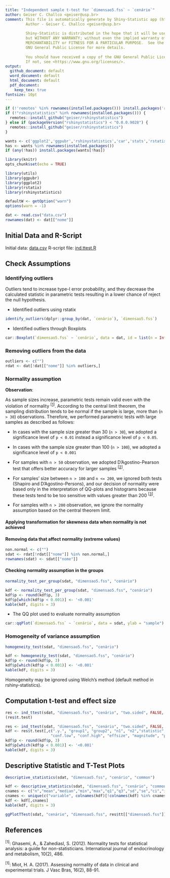 ```yaml
---
title: "Independent sample t-test for `dimensao5.fss` ~ `cenário`"
author: Geiser C. Challco <geiser@usp.br>
comment: This file is automatically generate by Shiny-Statistic app (https://statistic.geiser.tech/)
         Author - Geiser C. Challco <geiser@usp.br>
         
         Shiny-Statistic is distributed in the hope that it will be useful,
         but WITHOUT ANY WARRANTY; without even the implied warranty of
         MERCHANTABILITY or FITNESS FOR A PARTICULAR PURPOSE.  See the
         GNU General Public License for more details.
         
         You should have received a copy of the GNU General Public License.
         If not, see <https://www.gnu.org/licenses/>.
output:
  github_document: default
  word_document: default
  html_document: default
  pdf_document:
    keep_tex: true
fontsize: 10pt
---
```


```r
if (!'remotes' %in% rownames(installed.packages())) install.packages('remotes')
if (!"rshinystatistics" %in% rownames(installed.packages())) {
  remotes::install_github("geiser/rshinystatistics")
} else if (packageVersion("rshinystatistics") < "0.0.0.9028") {
  remotes::install_github("geiser/rshinystatistics")
}

wants <- c('ggplot2','ggpubr','rshinystatistics','car','stats','rstatix','utils','dplyr','knitr')
has <- wants %in% rownames(installed.packages())
if (any(!has)) install.packages(wants[!has])

library(knitr)
opts_chunk$set(echo = TRUE)

library(utils)
library(ggpubr)
library(ggplot2)
library(rstatix)
library(rshinystatistics)

defaultW <- getOption("warn")
options(warn = -1)

dat <- read.csv("data.csv")
rownames(dat) <- dat[["nome"]]
```

## Initial Data  and R-Script

Initial data: [data.csv](data.csv)
R-script file: [ind.ttest.R](ind.ttest.R)

## Check Assumptions

### Identifying outliers

Outliers tend to increase type-I error probability, and they decrease the calculated statistic in parametric tests resulting in a lower chance of reject the null hypothesis.

* Identified outliers using rstatix

```r
identify_outliers(dplyr::group_by(dat, `cenário`), `dimensao5.fss`)
```

* Identified outliers through Boxplots

```r
car::Boxplot(`dimensao5.fss` ~ `cenário`, data = dat, id = list(n = Inf))
```


### Removing outliers from the data

```r
outliers <- c("")
rdat <- dat[!dat[["nome"]] %in% outliers,]
```

### Normality assumption

**Observation**:

As sample sizes increase, parametric tests remain valid even with the violation of normality <sup>[[1](#references)]</sup>.
According to the central limit theorem, the sampling distribution tends to be normal if the sample is large, more than (`n > 30`) observations. Therefore, we performed parametric tests with large samples as described as follows: 

- In cases with the sample size greater than 30 (`n > 30`), we adopted a significance level of `p < 0.01` instead a significance level of `p < 0.05`.

- In cases with the sample size greater than 100 (`n > 100`), we adopted a significance level of `p < 0.001`

- For samples with `n > 50` observation, we adopted D'Agostino-Pearson test that offers better accuracy for larger samples <sup>[[2](#references)]</sup>.

- For samples' size between `n > 100` and `n <= 200`, we ignored both tests (Shapiro and D'Agostino-Persons), and our decision of normality were based only in the interpretation of QQ-plots and histograms because these tests tend to be too sensitive with values greater than 200 <sup>[[3](#references)]</sup>.

- For samples with `n > 200` observation, we ignore the normality assumption based on the central theorem limit.

#### Applying transformation for skewness data when normality is not achieved



#### Removing data that affect normality (extreme values)

```r
non.normal <- c("")
sdat <- rdat[!rdat[["nome"]] %in% non.normal,]
rownames(sdat) <- sdat[["nome"]]
```

#### Checking normality assumption in the groups

```r
normality_test_per_group(sdat, "dimensao5.fss", "cenário")
```

```r
kdf <- normality_test_per_group(sdat, "dimensao5.fss", "cenário")
kdf$p <- round(kdf$p, 3)
kdf$p[which(kdf$p < 0.001)] <- '<0.001'
kable(kdf, digits = 3)
```


* The QQ plot used to evaluate normality assumption

```r
car::qqPlot(`dimensao5.fss` ~ `cenário`, data = sdat, ylab = "sample")
```

### Homogeneity of variance assumption

```r
homogeneity_test(sdat, "dimensao5.fss", "cenário")
```

```r
kdf <- homogeneity_test(sdat, "dimensao5.fss", "cenário")
kdf$p <- round(kdf$p, 3)
kdf$p[which(kdf$p < 0.001)] <- '<0.001'
kable(kdf, digits = 3)
```

Homogeneity may be ignored using Welch's method (default method in rshiny-statistics).


## Computation t-test and effect size

```r
res <- ind_ttest(sdat, "dimensao5.fss", "cenário", "two.sided", FALSE, FALSE, as.list=T)
(res$t.test)
```

```r
res <- ind_ttest(sdat, "dimensao5.fss", "cenário", "two.sided", FALSE, FALSE, as.list=T)
kdf <- res$t.test[,c(".y.", "group1", "group2", "n1", "n2","statistic", "df", "p", "estimate",
                    "conf.low", "conf.high", "effsize", "magnitude", "p.signif")]
kdf$p <- round(kdf$p, 3)
kdf$p[which(kdf$p < 0.001)] <- '<0.001'
kable(kdf, digits = 3)
```

## Descriptive Statistic and T-Test Plots 

```r
descriptive_statistics(sdat, "dimensao5.fss", "cenário", "common")
```

```r
kdf <- descriptive_statistics(sdat, "dimensao5.fss", "cenário", "common")
cnames <- c("n","mean","median","min","max","q1","q3","sd","se","ci","iqr","mad")
cnames <- unique(c("variable", colnames(kdf)[!colnames(kdf) %in% cnames], "n", "mean", "median","sd","se","ci"))
kdf <- kdf[,cnames]
kable(kdf, digits = 3)
```


```r
ggPlotTTest(sdat, "cenário", "dimensao5.fss", res$tt[["dimensao5.fss"]], c("jitter"), font.label.size=10)
```

## References

<sup>[1]</sup>: Ghasemi, A., & Zahediasl, S. (2012). Normality tests for statistical analysis: a guide for non-statisticians. International journal of endocrinology and metabolism, 10(2), 486.

<sup>[1]</sup>: Miot, H. A. (2017). Assessing normality of data in clinical and experimental trials. J Vasc Bras, 16(2), 88-91.